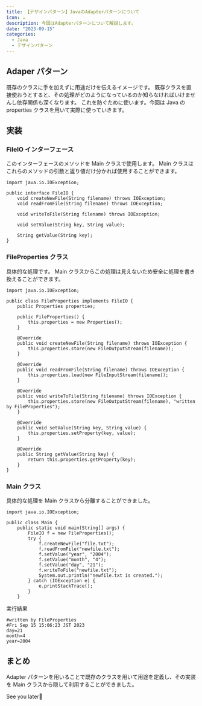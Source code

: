 ```yaml
---
title: 【デザインパターン】JavaのAdapterパターンについて
icon: ☕️
description: 今回はAdapterパターンについて解説します。
date: "2023-09-15"
categories:
  - Java
  - デザインパターン
---
```


## Adaper パターン

既存のクラスに手を加えずに用途だけを伝えるイメージです。
既存クラスを直接使おうとすると、その処理がどのようになっているのか知らなければいけませんし依存関係も深くなります。
これを防ぐために使います。今回は Java の properties クラスを用いて実際に使っていきます。

## 実装

### FileIO インターフェース

このインターフェースのメソッドを Main クラスで使用します。
Main クラスはこれらのメソッドの引数と返り値だけ分かれば使用することができます。

```java:java
import java.io.IOException;

public interface FileIO {
    void createNewFile(String filename) throws IOException;
    void readFromFile(String filename) throws IOException;

    void writeToFile(String filename) throws IOException;

    void setValue(String key, String value);

    String getValue(String key);
}
```

### FileProperties クラス

具体的な処理です。
Main クラスからこの処理は見えないため安全に処理を書き換えることができます。

```java:java
import java.io.IOException;

public class FileProperties implements FileIO {
    public Properties properties;

    public FileProperties() {
        this.properties = new Properties();
    }

    @Override
    public void createNewFile(String filename) throws IOException {
        this.properties.store(new FileOutputStream(filename));
    }

    @Override
    public void readFromFile(String filename) throws IOException {
        this.properties.load(new FileInputStream(filename));
    }

    @Override
    public void writeToFile(String filename) throws IOException {
        this.properties.store(new FileOutputStream(filename), "written by FileProperties");
    }

    @Override
    public void setValue(String key, String value) {
        this.properties.setProperty(key, value);
    }

    @Override
    public String getValue(String key) {
        return this.properties.getProperty(key);
    }
}
```

### Main クラス

具体的な処理を Main クラスから分離することができました。

```java:java
import java.io.IOException;

public class Main {
    public static void main(String[] args) {
        FileIO f = new FileProperties();
        try {
            f.createNewFile("file.txt");
            f.readFromFile("newfile.txt");
            f.setValue("year", "2004");
            f.setValue("month", "4");
            f.setValue("day", "21");
            f.writeToFile("newfile.txt");
            System.out.println("newfile.txt is created.");
        } catch (IOException e) {
            e.printStackTrace();
        }
    }
```

実行結果

```
#written by FileProperties
#Fri Sep 15 15:06:23 JST 2023
day=21
month=4
year=2004
```

## まとめ

Adapter パターンを用いることで既存のクラスを用いて用途を定義し、その実装を Main クラスから隠して利用することができました。

See you later👋
